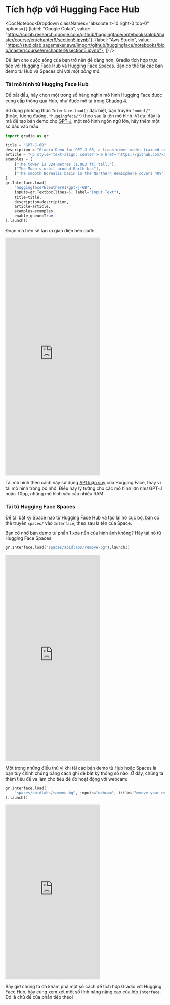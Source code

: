 # Tích hợp với Hugging Face Hub

<DocNotebookDropdown
  classNames="absolute z-10 right-0 top-0"
  options={[
    {label: "Google Colab", value: "https://colab.research.google.com/github/huggingface/notebooks/blob/master/course/en/chapter9/section5.ipynb"},
    {label: "Aws Studio", value: "https://studiolab.sagemaker.aws/import/github/huggingface/notebooks/blob/master/course/en/chapter9/section5.ipynb"},
]} />

Để làm cho cuộc sống của bạn trở nên dễ dàng hơn, Gradio tích hợp trực tiếp với Hugging Face Hub và Hugging Face Spaces. Bạn có thể tải các bản demo từ Hub và Spaces chỉ với *một dòng mã*.

### Tải mô hình từ Hugging Face Hub

Để bắt đầu, hãy chọn một trong số hàng nghìn mô hình Hugging Face được cung cấp thông qua Hub, như được mô tả trong [Chương 4](/course/chapter4/2).

Sử dụng phương thức `Interface.load()` đặc biệt, bạn truyền `"model/"` (hoặc, tương đương, `"huggingface/"`) theo sau là tên mô hình. Ví dụ: đây là mã để tạo bản demo cho [GPT-J](https://huggingface.co/EleutherAI/gpt-j-6B), một mô hình ngôn ngữ lớn, hãy thêm một số đầu vào mẫu:

```py
import gradio as gr

title = "GPT-J-6B"
description = "Gradio Demo for GPT-J 6B, a transformer model trained using Ben Wang's Mesh Transformer JAX. 'GPT-J' refers to the class of model, while '6B' represents the number of trainable parameters. To use it, simply add your text, or click one of the examples to load them. Read more at the links below."
article = "<p style='text-align: center'><a href='https://github.com/kingoflolz/mesh-transformer-jax' target='_blank'>GPT-J-6B: A 6 Billion Parameter Autoregressive Language Model</a></p>"
examples = [
    ["The tower is 324 metres (1,063 ft) tall,"],
    ["The Moon's orbit around Earth has"],
    ["The smooth Borealis basin in the Northern Hemisphere covers 40%"],
]
gr.Interface.load(
    "huggingface/EleutherAI/gpt-j-6B",
    inputs=gr.Textbox(lines=5, label="Input Text"),
    title=title,
    description=description,
    article=article,
    examples=examples,
    enable_queue=True,
).launch()
```

Đoạn mã trên sẽ tạo ra giao diện bên dưới:

<iframe src="https://hf.space/gradioiframe/course-demos/gpt-j-6B/+" frameBorder="0" height="750" title="Gradio app" class="container p-0 flex-grow space-iframe" allow="accelerometer; ambient-light-sensor; autoplay; battery; camera; document-domain; encrypted-media; fullscreen; geolocation; gyroscope; layout-animations; legacy-image-formats; magnetometer; microphone; midi; oversized-images; payment; picture-in-picture; publickey-credentials-get; sync-xhr; usb; vr ; wake-lock; xr-spatial-tracking" sandbox="allow-forms allow-modals allow-popups allow-popups-to-escape-sandbox allow-same-origin allow-scripts allow-downloads"></iframe>

Tải mô hình theo cách này sử dụng [API luận suy](https://huggingface.co/inference-api) của Hugging Face, thay vì tải mô hình trong bộ nhớ. Điều này lý tưởng cho các mô hình lớn như GPT-J hoặc T0pp, những mô hình yêu cầu nhiều RAM.

### Tải từ Hugging Face Spaces

Để tải bất kỳ Space nào từ Hugging Face Hub và tạo lại nó cục bộ, bạn có thể truyền  `spaces/` vào `Interface`, theo sau là tên của Space.

Bạn có nhớ bản demo từ phần 1 xóa nền của hình ảnh không? Hãy tải nó từ Hugging Face Spaces:

```py
gr.Interface.load("spaces/abidlabs/remove-bg").launch()
```

<iframe src="https://hf.space/gradioiframe/course-demos/remove-bg-original/+" frameBorder="0" height="650" title="Gradio app" class="container p-0 flex-grow space-iframe" allow="accelerometer; ambient-light-sensor; autoplay; battery; camera; document-domain; encrypted-media; fullscreen; geolocation; gyroscope; layout-animations; legacy-image-formats; magnetometer; microphone; midi; oversized-images; payment; picture-in-picture; publickey-credentials-get; sync-xhr; usb; vr ; wake-lock; xr-spatial-tracking" sandbox="allow-forms allow-modals allow-popups allow-popups-to-escape-sandbox allow-same-origin allow-scripts allow-downloads"></iframe>

Một trong những điều thú vị khi tải các bản demo từ Hub hoặc Spaces là bạn tùy chỉnh chúng bằng cách ghi đè bất kỳ thông số nào. Ở đây, chúng ta thêm tiêu đề và làm cho tiêu đề đó hoạt động với webcam:

```py
gr.Interface.load(
    "spaces/abidlabs/remove-bg", inputs="webcam", title="Remove your webcam background!"
).launch()
```

<iframe src="https://hf.space/gradioiframe/course-demos/Remove-bg/+" frameBorder="0" height="550" title="Gradio app" class="container p-0 flex-grow space-iframe" allow="accelerometer; ambient-light-sensor; autoplay; battery; camera; document-domain; encrypted-media; fullscreen; geolocation; gyroscope; layout-animations; legacy-image-formats; magnetometer; microphone; midi; oversized-images; payment; picture-in-picture; publickey-credentials-get; sync-xhr; usb; vr ; wake-lock; xr-spatial-tracking" sandbox="allow-forms allow-modals allow-popups allow-popups-to-escape-sandbox allow-same-origin allow-scripts allow-downloads"></iframe>

Bây giờ chúng ta đã khám phá một số cách để tích hợp Gradio với Hugging Face Hub, hãy cùng xem xét một số tính năng nâng cao của lớp `Interface`. Đó là chủ đề của phần tiếp theo!
